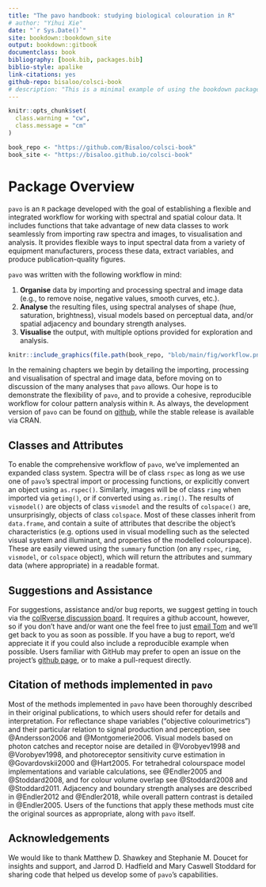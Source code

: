 ```yaml
--- 
title: "The pavo handbook: studying biological colouration in R"
# author: "Yihui Xie"
date: "`r Sys.Date()`"
site: bookdown::bookdown_site
output: bookdown::gitbook
documentclass: book
bibliography: [book.bib, packages.bib]
biblio-style: apalike
link-citations: yes
github-repo: bisaloo/colsci-book
# description: "This is a minimal example of using the bookdown package to write a book. The output format for this example is bookdown::gitbook."
---
```


```r
knitr::opts_chunk$set(
  class.warning = "cw",
  class.message = "cm"
)
```

[pavo_repo]: https://github.com/rmaia/pavo
[data_location]: https://github.com/rmaia/pavo/tree/master/data_external/vignette

```r
book_repo <- "https://github.com/Bisaloo/colsci-book"
book_site <- "https://bisaloo.github.io/colsci-book"
```

# Package Overview

`pavo` is an `R` package developed with the goal of establishing a flexible and integrated workflow for working with spectral and spatial colour data. It includes functions that take advantage of new data classes to work seamlessly from importing raw spectra and images, to visualisation and analysis. It provides flexible ways to input spectral data from a variety of equipment manufacturers, process these data, extract variables, and produce publication-quality figures.

`pavo` was written with the following workflow in mind:

1. **Organise** data by importing and processing spectral and image data (e.g., to remove noise, negative values, smooth curves, etc.).
2. **Analyse** the resulting files, using spectral analyses of shape (hue, saturation, brightness), visual models based on perceptual data, and/or spatial adjacency and boundary strength analyses.
3. **Visualise** the output, with multiple options provided for exploration and analysis.

```r
knitr::include_graphics(file.path(book_repo, "blob/main/fig/workflow.png?raw=TRUE"))
```

In the remaining chapters we begin by detailing the importing, processing and visualisation of spectral and image data, before moving on to discussion of the many analyses that `pavo` allows. Our hope is to demonstrate the flexibility of `pavo`, and to provide a cohesive, reproducible workflow for colour pattern analysis within `R`. As always, the development version of `pavo` can be found on [github][pavo_repo], while the stable release is available via CRAN.

## Classes and Attributes

To enable the comprehensive workflow of `pavo`, we've implemented an expanded class system. Spectra will be of class `rspec` as long as we use one of `pavo`'s spectral import or processing functions, or explicitly convert an object using `as.rspec()`. Similarly, images will be of class `rimg` when imported via `getimg()`, or if converted using `as.rimg()`. The results of `vismodel()` are objects of class `vismodel` and the results of `colspace()` are, unsurprisingly, objects of class `colspace`. Most of these classes inherit from `data.frame`, and contain a suite of attributes that describe the object's characteristics (e.g. options used in visual modelling such as the selected visual system and illuminant, and properties of the modelled colourspace). These are easily viewed using the `summary` function (on any `rspec`, `rimg`, `vismodel`, or `colspace` object), which will return the attributes and summary data (where appropriate) in a readable format.

## Suggestions and Assistance

For suggestions, assistance and/or bug reports, we suggest getting in touch via the [colRverse discussion board](https://github.com/thomased/colRverse/discussions). It requires a github account, however, so if you don't have and/or want one the feel free to just [email Tom](mailto:thomas.white026@gmail.com) and we'll get back to you as soon as possible. If you have a bug to report, we'd appreciate it if you could also include a reproducible example when possible. Users familiar with GitHub may prefer to open an issue on the project's [github page][pavo_repo], or to make a pull-request directly.

## Citation of methods implemented in `pavo`

Most of the methods implemented in `pavo` have been thoroughly described in their original publications, to which users should refer for details and interpretation. For reflectance shape variables ("objective colourimetrics") and their particular relation to signal production and perception, see @Andersson2006 and @Montgomerie2006. Visual models based on photon catches and receptor noise are detailed in @Vorobyev1998 and @Vorobyev1998, and photoreceptor sensitivity curve estimation in @Govardovskii2000 and @Hart2005. For tetrahedral colourspace model implementations and variable calculations, see @Endler2005 and @Stoddard2008, and for colour volume overlap see @Stoddard2008 and @Stoddard2011. Adjacency and boundary strength analyses are described in @Endler2012 and @Endler2018, while overall pattern contrast is detailed in @Endler2005. Users of the functions that apply these methods must cite the original sources as appropriate, along with `pavo` itself.

## Acknowledgements

We would like to thank Matthew D. Shawkey and Stephanie M. Doucet for insights and support, and Jarrod D. Hadfield and Mary Caswell Stoddard for sharing code that helped us develop some of `pavo`'s capabilities.

